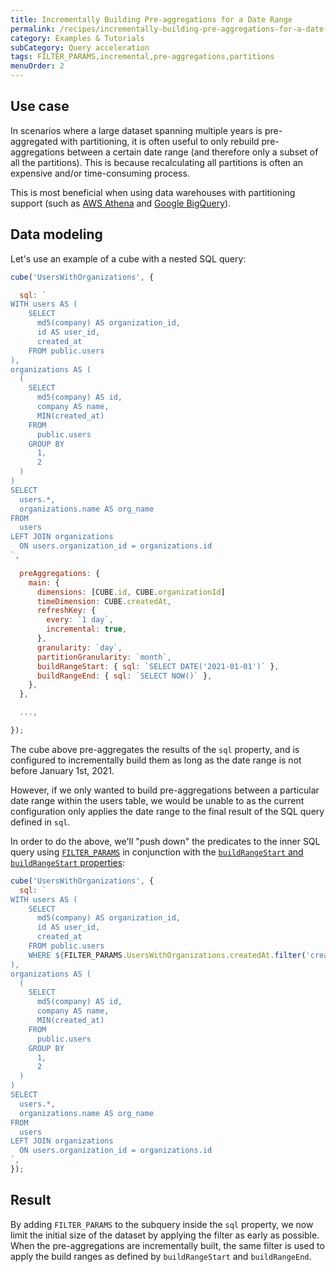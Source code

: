 ```yaml
---
title: Incrementally Building Pre-aggregations for a Date Range
permalink: /recipes/incrementally-building-pre-aggregations-for-a-date-range
category: Examples & Tutorials
subCategory: Query acceleration
tags: FILTER_PARAMS,incremental,pre-aggregations,partitions
menuOrder: 2
---
```


## Use case

In scenarios where a large dataset spanning multiple years is pre-aggregated
with partitioning, it is often useful to only rebuild pre-aggregations between a
certain date range (and therefore only a subset of all the partitions). This is
because recalculating all partitions is often an expensive and/or time-consuming
process.

This is most beneficial when using data warehouses with partitioning support
(such as [AWS Athena][self-config-aws-athena] and [Google
BigQuery][self-config-google-bigquery]).

## Data modeling

Let's use an example of a cube with a nested SQL query:

```javascript
cube('UsersWithOrganizations', {

  sql: `
WITH users AS (
    SELECT
      md5(company) AS organization_id,
      id AS user_id,
      created_at
    FROM public.users
),
organizations AS (
  (
    SELECT
      md5(company) AS id,
      company AS name,
      MIN(created_at)
    FROM
      public.users
    GROUP BY
      1,
      2
  )
)
SELECT
  users.*,
  organizations.name AS org_name
FROM
  users
LEFT JOIN organizations
  ON users.organization_id = organizations.id
`,

  preAggregations: {
    main: {
      dimensions: [CUBE.id, CUBE.organizationId]
      timeDimension: CUBE.createdAt,
      refreshKey: {
        every: `1 day`,
        incremental: true,
      },
      granularity: `day`,
      partitionGranularity: `month`,
      buildRangeStart: { sql: `SELECT DATE('2021-01-01')` },
      buildRangeEnd: { sql: `SELECT NOW()` },
    },
  },

  ...,

});
```

The cube above pre-aggregates the results of the `sql` property, and is
configured to incrementally build them as long as the date range is not before
January 1st, 2021.

However, if we only wanted to build pre-aggregations between a particular date
range within the users table, we would be unable to as the current configuration
only applies the date range to the final result of the SQL query defined in
`sql`.

In order to do the above, we'll "push down" the predicates to the inner SQL
query using [`FILTER_PARAMS`][ref-schema-ref-cube-filterparam] in conjunction
with the [`buildRangeStart` and `buildRangeStart`
properties][ref-schema-ref-preagg-buildrange]:

```javascript
cube('UsersWithOrganizations', {
  sql: `
WITH users AS (
    SELECT
      md5(company) AS organization_id,
      id AS user_id,
      created_at
    FROM public.users
    WHERE ${FILTER_PARAMS.UsersWithOrganizations.createdAt.filter('created_at')}
),
organizations AS (
  (
    SELECT
      md5(company) AS id,
      company AS name,
      MIN(created_at)
    FROM
      public.users
    GROUP BY
      1,
      2
  )
)
SELECT
  users.*,
  organizations.name AS org_name
FROM
  users
LEFT JOIN organizations
  ON users.organization_id = organizations.id
`,
});
```

## Result

By adding `FILTER_PARAMS` to the subquery inside the `sql` property, we now
limit the initial size of the dataset by applying the filter as early as
possible. When the pre-aggregations are incrementally built, the same filter is
used to apply the build ranges as defined by `buildRangeStart` and
`buildRangeEnd`.

[ref-schema-ref-preagg-buildrange]:
  /schema/reference/pre-aggregations#parameters-build-range-start-and-build-range-end
[ref-schema-ref-cube-filterparam]: /schema/reference/cube#filter-params
[self-config-aws-athena]: /config/databases/aws-athena/
[self-config-google-bigquery]: /config/databases/google-bigquery
